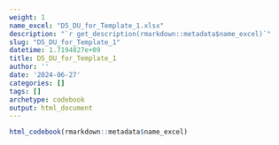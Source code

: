 ```yaml
---
weight: 1
name_excel: "D5_DU_for_Template_1.xlsx"
description: "`r get_description(rmarkdown::metadata$name_excel)`"
slug: "D5_DU_for_Template_1"
datetime: 1.7194827e+09
title: D5_DU_for_Template_1
author: ''
date: '2024-06-27'
categories: []
tags: []
archetype: codebook
output: html_document
---
```


```r
html_codebook(rmarkdown::metadata$name_excel)
```
